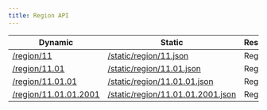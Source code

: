 ```yaml
---
title: Region API
---
```



<APISupportedBadges />

| Dynamic                                                                             | Static                                                                                                       | Response |
| ----------------------------------------------------------------------------------- | ------------------------------------------------------------------------------------------------------------ | -------- |
| [/region/11](https://regions-of-indonesia.deno.dev/region/11)                       | [/static/region/11.json](https://regions-of-indonesia.github.io/static/region/11.json)                       | Region   |
| [/region/11.01](https://regions-of-indonesia.deno.dev/region/11.01)                 | [/static/region/11.01.json](https://regions-of-indonesia.github.io/static/region/11.01.json)                 | Region   |
| [/region/11.01.01](https://regions-of-indonesia.deno.dev/region/11.01.01)           | [/static/region/11.01.01.json](https://regions-of-indonesia.github.io/static/region/11.01.01.json)           | Region   |
| [/region/11.01.01.2001](https://regions-of-indonesia.deno.dev/region/11.01.01.2001) | [/static/region/11.01.01.2001.json](https://regions-of-indonesia.github.io/static/region/11.01.01.2001.json) | Region   |
